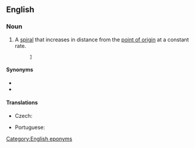 ==English==
{{wikipedia}}

===Noun===
{{en-noun}}

# {{lb|en|mathematics}} A [[spiral]] that increases in distance from the [[point of origin]] at a constant rate.
#: {{ux|en|Max flees and tries to visit Sol, only to find that he has died. Max searches his house and finds mathematical scribblings similar to his own. On a Go board, with its pieces arranged in an '''Archimedean spiral''', Max finds a piece of paper with the 216-digit number.}}<sup>[http://en.wikipedia.org/wiki/Pi_(film)]</sup>

====Synonyms====
* {{l|en|arithmetic spiral}}
* {{l|en|spiral of Archimedes}}

====Translations====
{{trans-top|a spiral that increases in distance from the point of origin at a constant rate}}
* Czech: {{t|cs|Archimédova spirála|f}}
{{trans-mid}}
* Portuguese: {{t|pt|espiral de Arquimedes|f}}
{{trans-bottom}}

[[Category:English eponyms]]